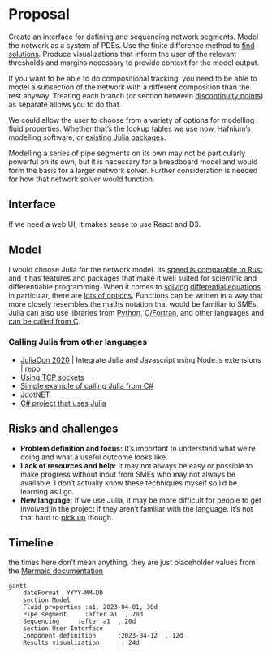 # Proposal

Create an interface for defining and sequencing network segments. Model the network as a system of PDEs. Use the finite difference method to [find solutions](solving.qmd). Produce visualizations that inform the user of the relevant thresholds and margins necessary to provide context for the model output.

If you want to be able to do compositional tracking, you need to be able to model a subsection of the network with a different composition than the rest anyway. Treating each branch (or section between [discontinuity points](solving.qmd#discontinuity-points)) as separate allows you to do that.

We could allow the user to choose from a variety of options for modelling fluid properties. Whether that's the lookup tables we use now, Hafnium's modelling software, or [existing Julia packages](https://github.com/ClapeyronThermo/Clapeyron.jl).

Modelling a series of pipe segments on its own may not be particularly powerful on its own, but it is necessary for a breadboard model and would form the basis for a larger network solver. Further consideration is needed for how that network solver would function.

## Interface

If we need a web UI, it makes sense to use React and D3. 

## Model

I would choose Julia for the network model. Its [speed is comparable to Rust](https://julialang.org/benchmarks/) and it has features and packages that make it well suited for scientific and differentiable programming. When it comes to [solving](https://nextjournal.com/sosiris-de/pde-2018) [differential equations](https://github.com/SciML/DiffEqGPU.jl) in particular, there are [lots of options](https://github.com/JuliaPDE/SurveyofPDEPackages#finite-difference-methods). Functions can be written in a way that more closely resembles the maths notation that would be familiar to SMEs. Julia can also use libraries from [Python](https://github.com/JuliaPy/PyCall.jl), [C/Fortran](https://docs.julialang.org/en/v1/manual/calling-c-and-fortran-code/#Calling-C-and-Fortran-Code-1), and other languages and [can be called from C](https://docs.julialang.org/en/v1/manual/embedding/).

### Calling Julia from other languages

- [JuliaCon 2020](https://www.youtube.com/watch?v=bk3DNy18c0Y) | Integrate Julia and Javascript using Node.js extensions | [repo](https://github.com/maxmouchet/julia-node-extension-demo)
- [Using TCP sockets](https://discourse.julialang.org/t/which-is-the-right-way-to-integrate-julia-program-with-node-js/19223/4)
- [Simple example of calling Julia from C#](https://gist.github.com/ihnorton/0cbe2ed595d539e859c4)
- [JdotNET](https://github.com/HyperSphereStudio/JdotNET)
- [C# project that uses Julia](https://github.com/PiResearchTech/Ayudha)


## Risks and challenges

- **Problem definition and focus:** It's important to understand what we're doing and what a useful outcome looks like.
- **Lack of resources and help:** It may not always be easy or possible to make progress without input from SMEs who may not always be available. I don't actually know these techniques myself so I'd be learning as I go.
- **New language:** If we use Julia, it may be more difficult for people to get involved in the project if they aren't familiar with the language. It's not that hard to [pick up](https://julia.quantecon.org/getting_started_julia/julia_by_example.html) though.

## Timeline

the times here don't mean anything. they are just placeholder values from the [Mermaid documentation](https://mermaid.js.org/syntax/gantt.html)

```mermaid
gantt
    dateFormat  YYYY-MM-DD
    section Model
    Fluid properties :a1, 2023-04-01, 30d
    Pipe segment     :after a1  , 20d
    Sequencing     :after a1  , 20d
    section User Interface
    Component definition      :2023-04-12  , 12d
    Results visualization      : 24d

```